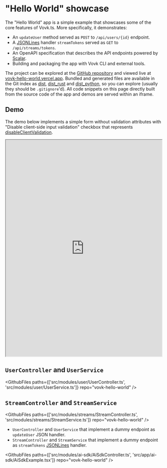 
# "Hello World" showcase

The "Hello World" app is a simple example that showcases some of the core features of Vovk.ts. More specifically, it demonstrates:

- An `updateUser` method served as `POST` to `/api/users/{id}` endpoint.
- A [JSONLines](/controller/jsonlines) handler `streamTokens` served as `GET` to `/api/streams/tokens`.
- An OpenAPI specification that describes the API endpoints powered by [Scalar](https://scalar.com/).
- Building and packaging the app with Vovk CLI and external tools.

The project can be explored at the [GitHub repository](https://github.com/finom/vovk-hello-world) and viewed live at [vovk-hello-world.vercel.app](https://vovk-hello-world.vercel.app/). Bundled and generated files are available in the Git index as [dist](https://github.com/finom/vovk-hello-world/tree/main/dist), [dist_rust](https://github.com/finom/vovk-hello-world/tree/main/dist_rust) and [dist_python](https://github.com/finom/vovk-hello-world/tree/main/dist_python), so you can explore (usually they should be `.gitignore`'d). All code snippets on this page directly built from the source code of the app and demos are served within an iframe.

## Demo

The demo below implements a simple form without validation attributes with "Disable client-side input validation" checkbox that represents [disableClientValidation](/typescript#disableclientvalidation).

<iframe src="https://vovk-hello-world.vercel.app" width="100%" height="700px"></iframe>

## `UserController` and `UserService`


<GithubFiles paths={['src/modules/user/UserController.ts', 'src/modules/user/UserService.ts']} repo="vovk-hello-world" />

## `StreamController` and `StreamService`

<GithubFiles paths={['src/modules/streams/StreamController.ts', 'src/modules/streams/StreamService.ts']} repo="vovk-hello-world" />



- `UserController` and `UserService` that implement a dummy endpoint as `updateUser` JSON handler.
- `StreamController` and `StreamService` that implement a dummy endpoint as `streamTokens` [JSONLines](/controller/jsonlines) handler.


<GithubFiles paths={['src/modules/ai-sdk/AiSdkController.ts', 'src/app/ai-sdk/AiSdkExample.tsx']} repo="vovk-hello-world" />
